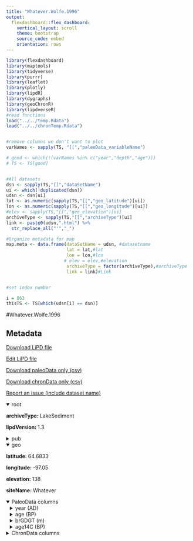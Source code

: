 ```yaml
---
title: "Whatever.Wolfe.1996"
output: 
  flexdashboard::flex_dashboard:
    vertical_layout: scroll
    theme: bootstrap
    source_code: embed
    orientation: rows
---
```


```r
library(flexdashboard)
library(maptools)
library(tidyverse)
library(purrr)
library(leaflet)
library(plotly)
library(lipdR)
library(dygraphs)
library(geoChronR)
library(lipdverseR)
#read functions
load("../../temp.Rdata")
load("../../chronTemp.Rdata")


#remove columns we don't want to plot
varNames <- sapply(TS, "[[","paleoData_variableName")

# good <- which(!(varNames %in% c("year","depth","age")))
# TS <- TS[good]


#All datasets
dsn <- sapply(TS,"[[","dataSetName")
ui <- which(!duplicated(dsn))
udsn <- dsn[ui]
lat <- as.numeric(sapply(TS,"[[","geo_latitude")[ui])
lon <- as.numeric(sapply(TS,"[[","geo_longitude")[ui])
#elev <- sapply(TS,"[[","geo_elevation")[ui]
archiveType <- sapply(TS,"[[","archiveType")[ui]
link <- paste0(udsn,".html") %>% 
  str_replace_all("'","_")

#Organize metadata for map
map.meta <- data.frame(dataSetName = udsn, #datasetname
                       lat = lat,#lat
                       lon = lon,#lon
                      # elev = elev,#elevation
                       archiveType = factor(archiveType),#archiveType
                       link = link)#Link


#set index number

i = 863
thisTS <- TS[which(udsn[i] == dsn)]
```
#Whatever.Wolfe.1996

Metadata {.sidebar}
-------------------------------------
[Download LiPD file](Whatever.Wolfe.1996.lpd)
            

[Edit LiPD file](http://lipd.net/playground?source=http://lipdverse.org/globalHolocene/0_25_5/Whatever.Wolfe.1996.lpd)
            

[Download paleoData only (csv)](Whatever.Wolfe.1996.csv)
            

[Download chronData only (csv)](Whatever.Wolfe.1996-chron.csv)
            

[Report an issue (include dataset name)](https://github.com/nickmckay/LiPDverse/issues)

<details open style="margin-left: 0px">
<summary>root</summary>
<p style="margin-left: 0px"><strong>archiveType: </strong>LakeSediment
<p style="margin-left: 0px"><strong>lipdVersion: </strong>1.3
</details>
<details>
<summary>pub</summary>
<details style="margin-left: 10px">
<summary>pub1</summary>
<p style="margin-left: 10px"><strong>author: </strong>list(list(name = "Wolfe, BrentB."), list(name = "Edwards, ThomasW.D."), list(name = "Aravena, Ramon"), list(name = "MacDonald, GlenM."))
<p style="margin-left: 10px"><strong>citeKey: </strong>wolfe1996rapidholocenehydrologicch
<p style="margin-left: 10px"><strong>journal: </strong>Journal of Paleolimnology
<p style="margin-left: 10px"><strong>volume: </strong>15
<p style="margin-left: 10px"><strong>title: </strong>Rapid Holocene hydrologic change along boreal treeline revealed by ?13C and ?18O in organic lake sediments, Northwest Territories, Canada
</details>
<details style="margin-left: 10px">
<summary>pub2</summary>
<p style="margin-left: 10px"><strong>author: </strong>list(list(name = "NaN"))
<p style="margin-left: 10px"><strong>citeKey: </strong>nan0needsatitle
<p style="margin-left: 10px"><strong>title: </strong>NEEDS A TITLE!
</details>
</details>
<details open style="margin-left: 0px">
<summary>geo</summary>
<p style="margin-left: 0px"><strong>latitude: </strong>64.6833
<p style="margin-left: 0px"><strong>longitude: </strong>-97.05
<p style="margin-left: 0px"><strong>elevation: </strong>138
<p style="margin-left: 0px"><strong>siteName: </strong>Whatever
</details>
<details open>
<summary>PaleoData columns</summary>
<details style="margin-left: 10px">
<summary>year (AD)</summary>
<p style="margin-left: 10px"><strong>TSid: </strong>PYTY5ZMTO8K
<p style="margin-left: 10px"><strong>variableName: </strong>year
<p style="margin-left: 10px"><strong>units: </strong>AD
<p style="margin-left: 10px"><strong>description: </strong>Year AD
</details>
<details style="margin-left: 10px">
<summary>age (BP)</summary>
<p style="margin-left: 10px"><strong>TSid: </strong>PYT7VQG10NJ
<p style="margin-left: 10px"><strong>variableName: </strong>age
<p style="margin-left: 10px"><strong>units: </strong>BP
<p style="margin-left: 10px"><strong>description: </strong>Years before present (1950) BP
</details>
<details style="margin-left: 10px">
<summary>brGDGT (m)</summary>
<p style="margin-left: 10px"><strong>TSid: </strong>GH7522c8ff
<p style="margin-left: 10px"><strong>variableName: </strong>brGDGT
<p style="margin-left: 10px"><strong>units: </strong>m
<p style="margin-left: 10px"><strong>useInGlobalTemperatureAnalysis: </strong>TRUE
<details>
<summary>interpretation</summary>
<details style="margin-left: 20px">
<summary>1</summary>
<p style="margin-left: 20px"><strong>direction: </strong>negative
<p style="margin-left: 20px"><strong>interpDirection: </strong>negative
<p style="margin-left: 20px"><strong>scope: </strong>climate
<p style="margin-left: 20px"><strong>seasonality: </strong>1 2 3 4 5 6 7 8 9 10 11 12
<p style="margin-left: 20px"><strong>variable: </strong>M
<p style="margin-left: 20px"><strong>variableDetail: </strong>eff
</details>
</details>
</details>
<details style="margin-left: 10px">
<summary>age14C (BP)</summary>
<p style="margin-left: 10px"><strong>TSid: </strong>GH28c9fff1
<p style="margin-left: 10px"><strong>variableName: </strong>age14C
<p style="margin-left: 10px"><strong>units: </strong>BP
<p style="margin-left: 10px"><strong>useInGlobalTemperatureAnalysis: </strong>FALSE
</details>
<details>
<summary>ChronData columns</summary>
<details style="margin-left: 10px">
<summary>age (bp)</summary>
<p style="margin-left: 10px"><strong>TSid: </strong>PYTIITL4R93
<p style="margin-left: 10px"><strong>variableName: </strong>age
<p style="margin-left: 10px"><strong>units: </strong>bp
</details>
<details style="margin-left: 10px">
<summary>depth (mm)</summary>
<p style="margin-left: 10px"><strong>TSid: </strong>PYT07BL43NT
<p style="margin-left: 10px"><strong>variableName: </strong>depth
<p style="margin-left: 10px"><strong>units: </strong>mm
</details>
<details style="margin-left: 10px">
<summary>depth_bot (mm)</summary>
<p style="margin-left: 10px"><strong>TSid: </strong>PYTG1O44FVF
<p style="margin-left: 10px"><strong>variableName: </strong>depth_bot
<p style="margin-left: 10px"><strong>units: </strong>mm
</details>
<details style="margin-left: 10px">
<summary>depth_top (mm)</summary>
<p style="margin-left: 10px"><strong>TSid: </strong>PYTTHN49HAU
<p style="margin-left: 10px"><strong>variableName: </strong>depth_top
<p style="margin-left: 10px"><strong>units: </strong>mm
</details>
<details style="margin-left: 10px">
<summary>age14C (bp)</summary>
<p style="margin-left: 10px"><strong>TSid: </strong>PYTKTL8WVOK
<p style="margin-left: 10px"><strong>variableName: </strong>age14C
<p style="margin-left: 10px"><strong>units: </strong>bp
</details>
<details style="margin-left: 10px">
<summary>age_error (years)</summary>
<p style="margin-left: 10px"><strong>TSid: </strong>PYTRKMYO9WO
<p style="margin-left: 10px"><strong>variableName: </strong>age_error
<p style="margin-left: 10px"><strong>units: </strong>years
</details>
<details style="margin-left: 10px">
<summary>cal_age_error (1s)</summary>
<p style="margin-left: 10px"><strong>TSid: </strong>PYT7PM1U99J
<p style="margin-left: 10px"><strong>variableName: </strong>cal_age_error
<p style="margin-left: 10px"><strong>units: </strong>1s
</details>
<details style="margin-left: 10px">
<summary>thickness (mm)</summary>
<p style="margin-left: 10px"><strong>TSid: </strong>PYT0SOJXI6O
<p style="margin-left: 10px"><strong>variableName: </strong>thickness
<p style="margin-left: 10px"><strong>units: </strong>mm
</details>
<details style="margin-left: 10px">
<summary>age_type ()</summary>
<p style="margin-left: 10px"><strong>TSid: </strong>PYTDODFU6W3
<p style="margin-left: 10px"><strong>variableName: </strong>age_type
</details>
<details style="margin-left: 10px">
<summary>lab_id ()</summary>
<p style="margin-left: 10px"><strong>TSid: </strong>PYTQLC5DDIV
<p style="margin-left: 10px"><strong>variableName: </strong>lab_id
</details>
<details style="margin-left: 10px">
<summary>material_dated ()</summary>
<p style="margin-left: 10px"><strong>TSid: </strong>PYTWJW0AQT9
<p style="margin-left: 10px"><strong>variableName: </strong>material_dated
</details>
<details style="margin-left: 10px">
<summary>note ()</summary>
<p style="margin-left: 10px"><strong>TSid: </strong>PYTWDWBIESQ
<p style="margin-left: 10px"><strong>variableName: </strong>note
</details>

Row {.tabset .tabset-fade}
-----------------------------------------------------------------------

### Sitemap

```r
  map.meta.split <- split(map.meta, map.meta$archiveType)


factpal <- colorFactor("Paired",map.meta$archiveType)
buff <- 15
l <- leaflet() %>% 
  addTiles() %>% 
  fitBounds(map.meta$lon[i]-buff,map.meta$lat[i]-buff,map.meta$lon[i]+buff,map.meta$lat[i]+buff)
  

  
  
names(map.meta.split) %>%
  purrr::walk( function(df) {
    l <<- l %>%
      addMarkers(data=map.meta.split[[df]],
                 lng=~lon, lat=~lat,
                 label=~as.character(archiveType),
                 popup=~paste(str_c('Dataset: <a href="',link,'">',dataSetName,'</a>'),
                                 # str_c("Elevation: ",elev),
                                  str_c("Archive Type: ",archiveType),
                                  sep = "<br>"),
                 group = df,
                 clusterOptions = markerClusterOptions(removeOutsideVisibleBounds = F),
                 labelOptions = labelOptions(noHide = F,
                                             direction = 'auto'))
  })

l %>%
  addLayersControl(position = "bottomleft",
    overlayGroups = names(map.meta.split),
    options = layersControlOptions(collapsed = FALSE,
                                   opacity = 0.8)
  )
```

### Search the LiPDverse (Beta! doesn't work well yet)
```r
#Add google search bar
htmltools::includeHTML("../../googleSearchChunk.html")
```


Row {.tabset .tabset-fade}
-----------------------------------------------------------------------

### brGDGT (m)
```r
plotCol(thisTS,ind = 4)
```

### age14C (BP)
```r
plotCol(thisTS,ind = 1)
```

Row {.tabset .tabset-fade}
-----------------------------------------------------------------------

### age (bp)
```r
plotCol(chronTS,ind = 5)
```

### depth (mm)
```r
plotCol(chronTS,ind = 7)
```

### depth_bot (mm)
```r
plotCol(chronTS,ind = 1)
```

### depth_top (mm)
```r
plotCol(chronTS,ind = 2)
```

### age14C (bp)
```r
plotCol(chronTS,ind = 3)
```

### age_error (years)
```r
plotCol(chronTS,ind = 4)
```

### cal_age_error (1s)
```r
plotCol(chronTS,ind = 6)
```

### thickness (mm)
```r
plotCol(chronTS,ind = 8)
```

### age_type ()
```r
plotCol(chronTS,ind = 9)
```

### lab_id ()
```r
plotCol(chronTS,ind = 10)
```

### material_dated ()
```r
plotCol(chronTS,ind = 11)
```

### note ()
```r
plotCol(chronTS,ind = 12)
```
